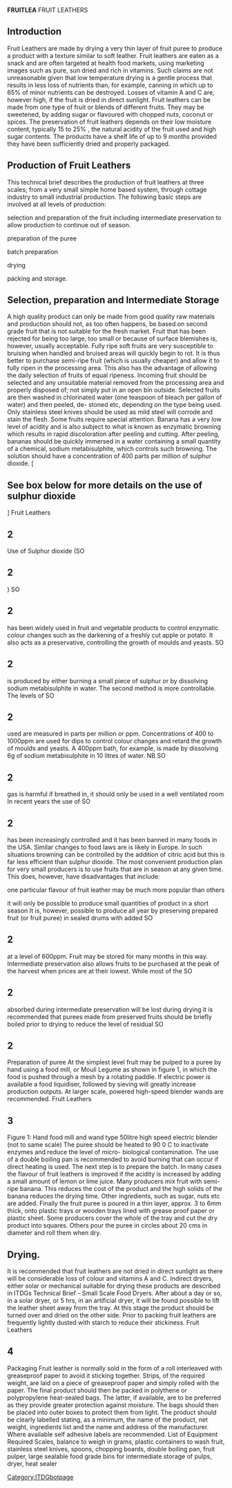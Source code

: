 '''FRUITLEA'''
FRUIT LEATHERS 
==Introduction==
Fruit Leathers are made by drying a very thin layer of fruit puree to produce a product with a texture similar to soft leather. Fruit leathers are eaten as a snack and are often targeted at health food markets, using marketing images such as pure, sun dried and rich in vitamins. Such claims are not unreasonable given that low temperature drying is a gentle process that results in less loss of nutrients than, for example, canning in which up to 65% of minor nutrients can be destroyed. Losses of vitamin A and C are, however high, if the fruit is dried in direct sunlight. Fruit leathers can be made from one type of fruit or blends of different fruits. They may be sweetened, by adding sugar or flavoured with chopped nuts, coconut or spices. The preservation of fruit leathers depends on their low moisture content, typically 15 to 25% , the natural acidity of the fruit used and high sugar contents. The products have a shelf life of up to 9 months provided they have been sufficiently dried and properly packaged. 
==Production of Fruit Leathers==
This technical brief describes the production of fruit leathers at three scales; from a very small simple home based system, through cottage industry to small industrial production. The following basic steps are involved at all levels of production: 

selection and preparation of the fruit including intermediate preservation to allow production to continue out of season. 

preparation of the puree 

batch preparation 

drying 

packing and storage. 
==Selection, preparation and Intermediate Storage==
A high quality product can only be made from good quality raw materials and production should not, as too often happens, be based on second grade fruit that is not suitable for the fresh market. Fruit that has been rejected for being too large, too small or because of surface blemishes is, however, usually acceptable. Fully ripe soft fruits are very susceptible to bruising when handled and bruised areas will quickly begin to rot. It is thus better to purchase semi-ripe fruit (which is usually cheaper) and allow it to fully ripen in the processing area. This also has the advantage of allowing the daily selection of fruits of equal ripeness. Incoming fruit should be selected and any unsuitable material removed from the processing area and properly disposed of; not simply put in an open bin outside. Selected fruits are then washed in chlorinated water (one teaspoon of bleach per gallon of water) and then peeled, de- stoned etc, depending on the type being used. Only stainless steel knives should be used as mild steel will corrode and stain the flesh. Some fruits require special attention. Banana has a very low level of acidity and is also subject to what is known as enzymatic browning which results in rapid discoloration after peeling and cutting. After peeling, bananas should be quickly immersed in a water containing a small quantity of a chemical, sodium metabisulphite, which controls such browning. The solution should have a concentration of 400 parts per million of sulphur dioxide. [ 
==See box below for more details on the use of sulphur dioxide ==
] 
Fruit Leathers   
==2==
Use of Sulphur dioxide (SO 
==2==
) SO 
==2==
has been widely used in fruit and vegetable products to control enzymatic colour changes such as the darkening of a freshly cut apple or potato. It also acts as a preservative, controlling the growth of moulds and yeasts. SO 
==2==
is produced by either burning a small piece of sulphur or by dissolving sodium metabisulphite in water. The second method is more controllable. The levels of SO 
==2==
used are measured in parts per million or ppm. Concentrations of 400 to 1000ppm are used for dips to control colour changes and retard the growth of moulds and yeasts. A 400ppm bath, for example, is made by dissolving 6g of sodium metabisulphite in 10 litres of water. NB SO 
==2==
gas is harmful if breathed in, it should only be used in a well ventilated room In recent years the use of SO 
==2==
has been increasingly controlled and it has been banned in many foods in the USA. Similar changes to food laws are is likely in Europe. In such situations browning can be controlled by the addition of citric acid but this is far less efficient than sulphur dioxide. The most convenient production plan for very small producers is to use fruits that are in season at any given time. This does, however, have disadvantages that include: 

one particular flavour of fruit leather may be much more popular than others 

it will only be possible to produce small quantities of product in a short season It is, however, possible to produce all year by preserving prepared fruit (or fruit puree) in sealed drums with added  
SO 
==2==
at a level of 600ppm. Fruit may be stored for many months in this way. Intermediate preservation also allows fruits to be purchased at the peak of the harvest when prices are at their lowest. While most of the SO 
==2==
absorbed during intermediate preservation will be lost during drying it is recommended that purees made from preserved fruits should be briefly boiled prior to drying to reduce the level of residual SO 
==2==
Preparation of puree At the simplest level fruit may be pulped to a puree by hand using a food mill, or Mouli Legume as shown in figure 1, in which the food is pushed through a mesh by a rotating paddle. If electric power is available a food liquidiser, followed by sieving will greatly increase production outputs. At larger scale, powered high-speed blender wands are recommended. 
Fruit Leathers   
==3==
Figure 1: Hand food mill and wand type 50litre high speed electric blender (not to same scale) The puree should be heated to 90  0 C to inactivate enzymes and reduce the level of micro- biological contamination. The use of a double boiling pan is recommended to avoid burning that can occur if direct heating is used. The next step is to prepare the batch. In many cases the flavour of fruit leathers is improved if the acidity is increased by adding a small amount of lemon or lime juice. Many producers mix fruit with semi-ripe banana. This reduces the cost of the product and the high solids of the banana reduces the drying time. Other ingredients, such as sugar, nuts etc are added. Finally the fruit puree is poured in a thin layer, approx. 3 to 6mm thick, onto plastic trays or wooden trays lined with grease proof paper or plastic sheet. Some producers cover the whole of the tray and cut the dry product into squares. Others pour the puree in circles about 20 cms in diameter and roll them when dry. 
==Drying.==
It is recommended that fruit leathers are not dried in direct sunlight as there will be considerable loss of colour and vitamins A and C. Indirect dryers, either solar or mechanical suitable for drying these products are described in ITDGs Technical Brief - Small Scale Food Dryers. After about a day or so, in a solar dryer, or 5 hrs, in an artificial dryer, it will be found possible to lift the leather sheet away from the tray. At this stage the product should be turned over and dried on the other side. Prior to packing fruit leathers are frequently lightly dusted with starch to reduce their stickiness. 
Fruit Leathers   
==4==
Packaging Fruit leather is normally sold in the form of a roll interleaved with greaseproof paper to avoid it sticking together. Strips, of the required weight, are laid on a piece of greaseproof paper and simply rolled with the paper. The final product should then be packed in polythene or polypropylene heat-sealed bags. The latter, if available, are to be preferred as they provide greater protection against moisture. The bags should then be placed into outer boxes to protect them from light. The product should be clearly labelled stating, as a minimum, the name of the product, net weight, ingredients list and the name and address of the manufacturer. Where available self adhesive labels are recommended. List of Equipment Required Scales, balance to weigh in grams, plastic containers to wash fruit, stainless steel knives, spoons, chopping boards, double boiling pan, fruit pulper, large sealable food grade bins for intermediate storage of pulps, dryer, heat sealer 
[[Category:ITDGbotpage]]